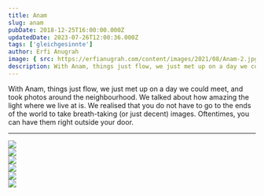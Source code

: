```yaml
---
title: Anam
slug: anam
pubDate: 2018-12-25T16:00:00.000Z
updatedDate: 2023-07-26T12:00:36.000Z
tags: ['gleichgesinnte']
author: Erfi Anugrah
image: { src: https://erfianugrah.com/content/images/2021/08/Anam-2.jpg, alt: anam-2 }
description: With Anam, things just flow, we just met up on a day we could meet, and took photos around the neighbourhood. 
---
```


With Anam, things just flow, we just met up on a day we could meet, and took photos around the neighbourhood. We talked about how amazing the light where we live at is. We realised that you do not have to go to the ends of the world to take breath-taking (or just decent) images. Oftentimes, you can have them right outside your door.

---
<div class="grid grid-cols-1 sm:grid-cols-2 md:grid-cols-3 lg:grid-cols-4 gap-4">
    <div class="col-span-1">
        <a href ="https://erfianugrah.com/content/images/2021/08/Anam-6.jpg" class="glightbox3" data-fslightbox="gallery">
            <img src="https://erfianugrah.com/content/images/2021/08/Anam-6.jpg" />
        </a>
    </div>
    <div class="col-span-1">
        <a href ="https://erfianugrah.com/content/images/2021/08/Anam-2.jpg" class="glightbox3" data-fslightbox="gallery">
            <img src="https://erfianugrah.com/content/images/2021/08/Anam-2.jpg" />
        </a>
    </div>
    <div class="col-span-1">
        <a href ="https://erfianugrah.com/content/images/2021/08/Anam-3.jpg" class="glightbox3" data-fslightbox="gallery">
            <img src="https://erfianugrah.com/content/images/2021/08/Anam-3.jpg" />
        </a>
    </div>
    <div class="col-span-1">
        <a href ="https://erfianugrah.com/content/images/2021/08/Anam-1.jpg" class="glightbox3" data-fslightbox="gallery">
            <img src="https://erfianugrah.com/content/images/2021/08/Anam-1.jpg" />
        </a>
    </div>
    <div class="col-span-1">
        <a href ="https://erfianugrah.com/content/images/2021/08/Anam-5.jpg" class="glightbox3" data-fslightbox="gallery">
            <img src="https://erfianugrah.com/content/images/2021/08/Anam-5.jpg" />
        </a>
    </div>
    <div class="col-span-1">
        <a href ="https://erfianugrah.com/content/images/2021/08/Anam-4.jpg" class="glightbox3" data-fslightbox="gallery">
            <img src="https://erfianugrah.com/content/images/2021/08/Anam-4.jpg" />
        </a>
    </div>
</div>